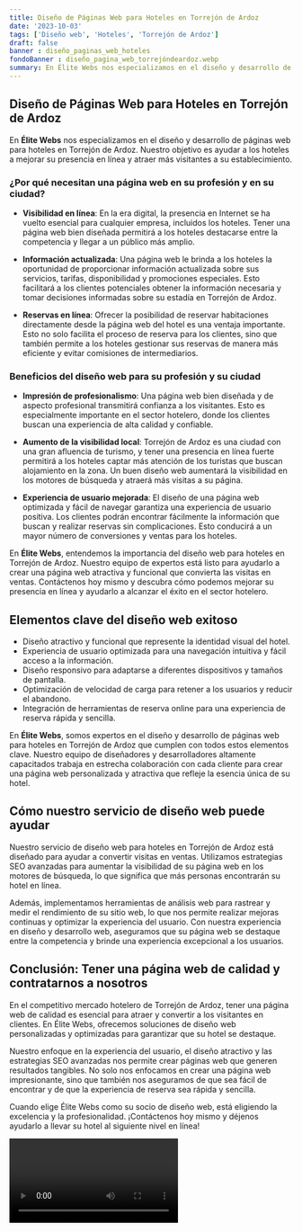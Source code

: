 ```yaml
---
title: Diseño de Páginas Web para Hoteles en Torrejón de Ardoz
date: '2023-10-03'
tags: ['Diseño web', 'Hoteles', 'Torrejón de Ardoz']
draft: false
banner : diseño_paginas_web_hoteles
fondoBanner : diseño_pagina_web_torrejóndeardoz.webp
summary: En Élite Webs nos especializamos en el diseño y desarrollo de páginas web para hoteles en Torrejón de Ardoz. Nuestro objetivo es ayudar a los hoteles a mejorar su presencia en línea y atraer más visitantes a su establecimiento. 
---
```


## Diseño de Páginas Web para Hoteles en Torrejón de Ardoz

En **Élite Webs** nos especializamos en el diseño y desarrollo de páginas web para hoteles en Torrejón de Ardoz. Nuestro objetivo es ayudar a los hoteles a mejorar su presencia en línea y atraer más visitantes a su establecimiento. 

### **¿Por qué necesitan una página web en su profesión y en su ciudad?**

- **Visibilidad en línea**: En la era digital, la presencia en Internet se ha vuelto esencial para cualquier empresa, incluidos los hoteles. Tener una página web bien diseñada permitirá a los hoteles destacarse entre la competencia y llegar a un público más amplio.

- **Información actualizada**: Una página web le brinda a los hoteles la oportunidad de proporcionar información actualizada sobre sus servicios, tarifas, disponibilidad y promociones especiales. Esto facilitará a los clientes potenciales obtener la información necesaria y tomar decisiones informadas sobre su estadía en Torrejón de Ardoz.

- **Reservas en línea**: Ofrecer la posibilidad de reservar habitaciones directamente desde la página web del hotel es una ventaja importante. Esto no solo facilita el proceso de reserva para los clientes, sino que también permite a los hoteles gestionar sus reservas de manera más eficiente y evitar comisiones de intermediarios.

### **Beneficios del diseño web para su profesión y su ciudad**

- **Impresión de profesionalismo**: Una página web bien diseñada y de aspecto profesional transmitirá confianza a los visitantes. Esto es especialmente importante en el sector hotelero, donde los clientes buscan una experiencia de alta calidad y confiable.

- **Aumento de la visibilidad local**: Torrejón de Ardoz es una ciudad con una gran afluencia de turismo, y tener una presencia en línea fuerte permitirá a los hoteles captar más atención de los turistas que buscan alojamiento en la zona. Un buen diseño web aumentará la visibilidad en los motores de búsqueda y atraerá más visitas a su página.

- **Experiencia de usuario mejorada**: El diseño de una página web optimizada y fácil de navegar garantiza una experiencia de usuario positiva. Los clientes podrán encontrar fácilmente la información que buscan y realizar reservas sin complicaciones. Esto conducirá a un mayor número de conversiones y ventas para los hoteles.

En **Élite Webs**, entendemos la importancia del diseño web para hoteles en Torrejón de Ardoz. Nuestro equipo de expertos está listo para ayudarlo a crear una página web atractiva y funcional que convierta las visitas en ventas. Contáctenos hoy mismo y descubra cómo podemos mejorar su presencia en línea y ayudarlo a alcanzar el éxito en el sector hotelero.

<GifSeo />

<Cta />

## Elementos clave del diseño web exitoso

- Diseño atractivo y funcional que represente la identidad visual del hotel.
- Experiencia de usuario optimizada para una navegación intuitiva y fácil acceso a la información.
- Diseño responsivo para adaptarse a diferentes dispositivos y tamaños de pantalla.
- Optimización de velocidad de carga para retener a los usuarios y reducir el abandono.
- Integración de herramientas de reserva online para una experiencia de reserva rápida y sencilla.

En **Élite Webs**, somos expertos en el diseño y desarrollo de páginas web para hoteles en Torrejón de Ardoz que cumplen con todos estos elementos clave. Nuestro equipo de diseñadores y desarrolladores altamente capacitados trabaja en estrecha colaboración con cada cliente para crear una página web personalizada y atractiva que refleje la esencia única de su hotel.

## Cómo nuestro servicio de diseño web puede ayudar

Nuestro servicio de diseño web para hoteles en Torrejón de Ardoz está diseñado para ayudar a convertir visitas en ventas. Utilizamos estrategias SEO avanzadas para aumentar la visibilidad de su página web en los motores de búsqueda, lo que significa que más personas encontrarán su hotel en línea.

Además, implementamos herramientas de análisis web para rastrear y medir el rendimiento de su sitio web, lo que nos permite realizar mejoras continuas y optimizar la experiencia del usuario. Con nuestra experiencia en diseño y desarrollo web, aseguramos que su página web se destaque entre la competencia y brinde una experiencia excepcional a los usuarios.

## Conclusión: Tener una página web de calidad y contratarnos a nosotros

En el competitivo mercado hotelero de Torrejón de Ardoz, tener una página web de calidad es esencial para atraer y convertir a los visitantes en clientes. En Élite Webs, ofrecemos soluciones de diseño web personalizadas y optimizadas para garantizar que su hotel se destaque.

Nuestro enfoque en la experiencia del usuario, el diseño atractivo y las estrategias SEO avanzadas nos permite crear páginas web que generen resultados tangibles. No solo nos enfocamos en crear una página web impresionante, sino que también nos aseguramos de que sea fácil de encontrar y de que la experiencia de reserva sea rápida y sencilla.

Cuando elige Élite Webs como su socio de diseño web, está eligiendo la excelencia y la profesionalidad. ¡Contáctenos hoy mismo y déjenos ayudarlo a llevar su hotel al siguiente nivel en línea!

<Video />

<CtaBot job='Hoteles' city='Torrejón de Ardoz'/>

<Gmaps query='Torrejón de Ardoz+españa+maps' />